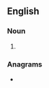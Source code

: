 ==English==

===Noun===
{{head|en|noun plural form}}

# {{plural of|broadcaster|lang=en}}

===Anagrams===
* {{l|en|rebroadcasts}}